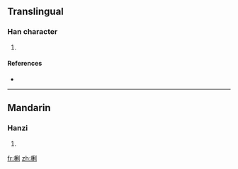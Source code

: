 ==Translingual==

===Han character===
{{Han char|rn=75|rad=木|as=07|sn=11|four=|canj=木竹木弓 (DHDN)}}

# {{defn|Han|sort=木07}}

====References====
* {{Han ref|kx=0531.131|dkj=14902|hdz=21215.090|uh=68B8|ud=26808}}

----

==Mandarin==

===Hanzi===
{{cmn-hanzi|pin=[[lí]] ([[li2]])|wg=li<sup>2</sup>}}

# {{defn|Mandarin}}

[[fr:梸]]
[[zh:梸]]